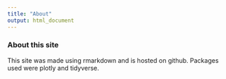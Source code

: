 ```yaml
---
title: "About"
output: html_document
---
```


### About this site

This site was made using rmarkdown and is hosted on github. Packages used were plotly and tidyverse.

